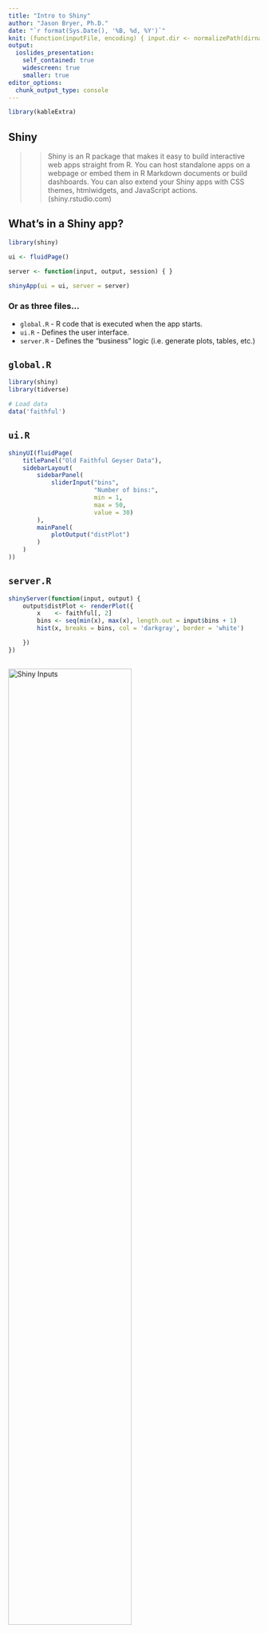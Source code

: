 ```yaml
---
title: "Intro to Shiny"
author: "Jason Bryer, Ph.D."
date: "`r format(Sys.Date(), '%B, %d, %Y')`"
knit: (function(inputFile, encoding) { input.dir <- normalizePath(dirname(inputFile)); rmarkdown::render(input = inputFile, encoding = encoding, quiet=FALSE, output_file = paste0(input.dir,'/../docs/slides/', tools::file_path_sans_ext(basename(inputFile)), '.html')); })
output:
  ioslides_presentation:
    self_contained: true
    widescreen: true
    smaller: true
editor_options: 
  chunk_output_type: console
---
```


<style>
table,
.table-condensed,
table.rmdtable {
  width: auto;
  margin-left: auto;
  margin-right: auto;
}
table,
.table-condensed,
table.rmdtable,
table.rmdtable .header th,
.table > thead > tr > th {
  border-collapse: collapse;
  border-style: solid;
  border-spacing: 0;
  border-width: medium 0 medium 0;
  border-color: inherit
}
table.rmdtable th,
table.rmdtable td,
table th,
table.rmdtable tr > td:first-child,
table.rmdtable .even {
  font-size: 100%;
  padding: 0em 0.5em;
  color: inherit;
  background: #FFF;
  font-weight: normal;
}
.table > tbody > tr > td {
  border-width: 0;
}
</style>

```r
library(kableExtra)
```

## Shiny

>> Shiny is an R package that makes it easy to build interactive web apps straight from R. You can host standalone apps on a webpage or embed them in R Markdown documents or build dashboards. You can also extend your Shiny apps with CSS themes, htmlwidgets, and JavaScript actions. (shiny.rstudio.com)


## What's in a Shiny app?

```r
library(shiny)

ui <- fluidPage()

server <- function(input, output, session) { }

shinyApp(ui = ui, server = server)
```

### Or as three files...

* `global.R` - R code that is executed when the app starts.
* `ui.R` - Defines the user interface.
* `server.R` - Defines the "business" logic (i.e. generate plots, tables, etc.)

## `global.R`

```r
library(shiny)
library(tidverse)

# Load data
data('faithful')
```

## `ui.R`

```r
shinyUI(fluidPage(
    titlePanel("Old Faithful Geyser Data"),
    sidebarLayout(
        sidebarPanel(
            sliderInput("bins",
                        "Number of bins:",
                        min = 1,
                        max = 50,
                        value = 30)
        ),
        mainPanel(
            plotOutput("distPlot")
        )
    )
))
```

## `server.R`

```r
shinyServer(function(input, output) {
    output$distPlot <- renderPlot({
        x    <- faithful[, 2]
        bins <- seq(min(x), max(x), length.out = input$bins + 1)
        hist(x, breaks = bins, col = 'darkgray', border = 'white')

    })
})
```


## {.center}

<img src='images/shiny_inputs.png' alt='Shiny Inputs' width = '70%' />

Source: [Shiny Cheat Sheet](https://shiny.rstudio.com/images/shiny-cheatsheet.pdf)


## {.center}

<img src='images/shiny_outputs.png' alt='Shiny Outputs' width = '70%' />

Source: [Shiny Cheat Sheet](https://shiny.rstudio.com/images/shiny-cheatsheet.pdf)

## Reactions

The `input$` list stores the current value of each input object under its name.

<img src='images/shiny_reactions.png' alt='Shiny Reactions' width = '90%' />


## Formatting Text

Shiny Function  | HTML Equivalent  | Creates
----------------|------------------|--------------------------------------------
`p`             | `<p> `             | A paragraph of text
`h1`            | `<h1>`             | A first level header
`h2`            | `<h2>`             | A second level header
`h3`            | `<h3>`             | A third level header
`h4`            | `<h4>`             | A fourth level header
`h5`            | `<h5>`             | A fifth level header
`h6`            | `<h6>`             | A sixth level header
`a`             | `<a>`              | A hyper link (need `href` parameter)  
`br`            | `<br>`             | A line break
`div`           | `<div>`            | A division of text with a uniform style
`pre`           | `<pre>`            | Unformatted text
`code`          | `<code>`           | A formatted block of code
`img`           | `<img>`            | An image (need `src` parameter)
`strong`        | `<strong>`         | Bold text
`em`            | `<em>`             | Italicized text
`HTML`          |                    | HTML code passed directly to the browser


## Including R code in while running the app


```r
runApp(display.mode="showcase")
```



## Additional Resources

* [RStudio Shiny Tutorials](https://shiny.rstudio.com/tutorial/)
* [Shiny Cheat Sheet](https://shiny.rstudio.com/images/shiny-cheatsheet.pdf)
* [Shiny Gallary](https://shiny.rstudio.com/gallery/)


